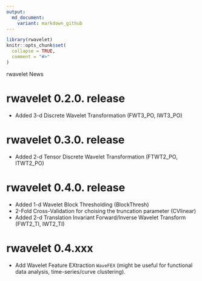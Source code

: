 ```yaml
---
output:
  md_document:
    variant: markdown_github
---
```

```r
library(rwavelet)
knitr::opts_chunk$set(
  collapse = TRUE,
  comment = "#>"
)
```

rwavelet News

# rwavelet 0.2.0. release
* Added 3-d Discrete Wavelet Transformation (FWT3_PO, IWT3_PO)

# rwavelet 0.3.0. release
* Added 2-d Tensor Discrete Wavelet Transformation (FTWT2_PO, ITWT2_PO)

# rwavelet 0.4.0. release
* Added 1-d Wavelet Block Thresholding (BlockThresh)
* 2-Fold Cross-Validation for choising the truncation parameter (CVlinear)
* Added 2-d Translation Invariant Forward/Inverse Wavelet Transform (FWT2_TI, IWT2_TI)

# rwavelet 0.4.xxx
* Add Wavelet Feature EXtraction `WaveFEX` (might be useful for functional data analysis, time-series/curve clustering).
